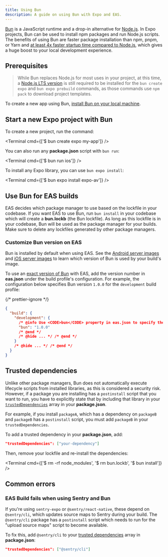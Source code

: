 ```yaml
---
title: Using Bun
description: A guide on using Bun with Expo and EAS.
---
```



[Bun](https://bun.sh/) is a JavaScript runtime and a drop-in alternative for [Node.js](https://nodejs.org/en). In Expo projects, Bun can be used to install npm packages and run Node.js scripts. The benefits of using Bun are faster package installation than npm, pnpm, or Yarn and [at least 4x faster startup time compared to Node.js](https://bun.sh/docs#design-goals), which gives a huge boost to your local development experience.

## Prerequisites

> While Bun replaces Node.js for most uses in your project, at this time, a [Node.js LTS version](https://nodejs.org/) is still required to be installed for the `bun create expo` and `bun expo prebuild` commands, as those commands use `npm pack` to download project templates.

To create a new app using Bun, [install Bun on your local machine](https://bun.sh/docs/installation#installing).

## Start a new Expo project with Bun

To create a new project, run the command:

<Terminal cmd={['$ bun create expo my-app']} />

You can also run any **package.json** script with `bun run`:

<Terminal cmd={['$ bun run ios']} />

To install any Expo library, you can use `bun expo install`:

<Terminal cmd={['$ bun expo install expo-av']} />

## Use Bun for EAS builds

EAS decides which package manager to use based on the lockfile in your codebase. If you want EAS to use Bun, run `bun install` in your codebase which will create a **bun.lockb** (the Bun lockfile). As long as this lockfile is in your codebase, Bun will be used as the package manager for your builds. Make sure to delete any lockfiles generated by other package managers.

### Customize Bun version on EAS

Bun is installed by default when using EAS. See the [Android server images](/build-reference/infrastructure/#android-server-images) and [iOS server images](/build-reference/infrastructure/#ios-server-images) to learn which version of Bun is used by your build's image.

To use an [exact version of Bun](/eas/json/#bun) with EAS, add the version number in **eas.json** under the build profile's configuration. For example, the configuration below specifies Bun version `1.0.0` for the `development` build profile:

{/* prettier-ignore */}
```json eas.json
{
  "build": {
    "development": {
      /* @info Use <CODE>bun</CODE> property in eas.json to specify the exact version.*/
      "bun": "1.0.0"
      /* @end */
      /* @hide ... */ /* @end */
    }
    /* @hide ... */ /* @end */
  }
}
```

## Trusted dependencies

Unlike other package managers, Bun does not automatically execute lifecycle scripts from installed libraries, as this is considered a security risk. However, if a package you are installing has a `postinstall` script that you want to run, you have to explicitly state that by including that library in your [`trustedDependencies`](https://bun.sh/guides/install/trusted) array in your **package.json**.

For example, if you install `packageA`, which has a dependency on `packageB` and `packageB` has a `postinstall` script, you must add `packageB` in your `trustedDependencies`.

To add a trusted dependency in your **package.json**, add:

```json package.json
"trustedDependencies": ["your-dependency"]
```

Then, remove your lockfile and re-install the dependencies:

<Terminal cmd={['$ rm -rf node_modules', '$ rm bun.lockb', '$ bun install']} />

## Common errors

### EAS Build fails when using Sentry and Bun

If you're using `sentry-expo` or `@sentry/react-native`, these depend on `@sentry/cli`, which updates source maps to Sentry during your build. The `@sentry/cli` package has a `postinstall` script which needs to run for the "upload source maps" script to become available.

To fix this, add `@sentry/cli` to your [trusted dependencies](/#trusted-dependencies) array in **package.json**:

```json package.json
"trustedDependencies": ["@sentry/cli"]
```
